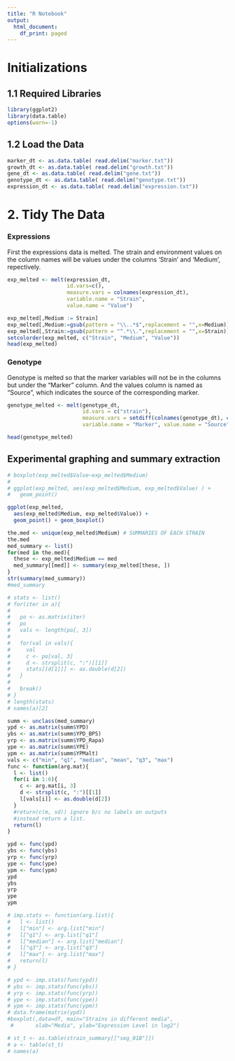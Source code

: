 ```yaml
---
title: "R Notebook"
output:
  html_document:
    df_print: paged
---
```

# Initializations
## 1.1 Required Libraries
```r
library(ggplot2)
library(data.table)
options(warn=-1)
```


## 1.2 Load the Data
```r
marker_dt <- as.data.table( read.delim("marker.txt"))
growth_dt <- as.data.table( read.delim("growth.txt"))
gene_dt <- as.data.table( read.delim("gene.txt"))
genotype_dt <- as.data.table( read.delim("genotype.txt"))
expression_dt <- as.data.table( read.delim("expression.txt"))
```

# 2. Tidy The Data

### Expressions 
First the expressions data is melted. The strain and environment values on the column names will be values under the columns 'Strain' and 'Medium', repectively.
```r
exp_melted <- melt(expression_dt, 
                   id.vars=c(), 
                   measure.vars = colnames(expression_dt), 
                   variable.name = "Strain", 
                   value.name = "Value")

exp_melted[,Medium := Strain]
exp_melted[,Medium:=gsub(pattern = "\\..*$",replacement = "",x=Medium)]
exp_melted[,Strain:=gsub(pattern = "^.*\\.",replacement = "",x=Strain)]
setcolorder(exp_melted, c("Strain", "Medium", "Value"))
head(exp_melted)
```

### Genotype

Genotype is melted so that the marker variables will not be in the columns but under the "Marker" column. And the values column is named as "Source", which indicates the source of the corresponding marker.

```r
genotype_melted <- melt(genotype_dt,
                        id.vars = c("strain"), 
                        measure.vars = setdiff(colnames(genotype_dt), c("strain")),
                        variable.name = "Marker", value.name = "Source")

head(genotype_melted)
```


## Experimental graphing and summary extraction
```r



# boxplot(exp_melted$Value~exp_melted$Medium)
# 
# ggplot(exp_melted, aes(exp_melted$Medium, exp_melted$Value) ) +
#   geom_point()

ggplot(exp_melted,
  aes(exp_melted$Medium, exp_melted$Value)) +
  geom_point() + geom_boxplot()

the.med <- unique(exp_melted$Medium) # SUMMARIES OF EACH STRAIN
the.med
med_summary <- list()
for(med in the.med){
  these <- exp_melted$Medium == med
  med_summary[[med]] <- summary(exp_melted[these, ])
}
str(summary(med_summary))
#med_summary

# stats <- list()
# for(iter in a){
# 
#   po <- as.matrix(iter)
#   po
#   vals <- length(po[, 3])
# 
#   for(val in vals){
#     val
#     c <- po[val, 3]
#     d <- strsplit(c, ":")[[1]]
#     stats[[d[1]]] <- as.double(d[2])
#   }
# 
#   break()
# }
# length(stats)
# names(a)[2]

summ <- unclass(med_summary)
ypd <- as.matrix(summ$YPD)
ybs <- as.matrix(summ$YPD_BPS)
yrp <- as.matrix(summ$YPD_Rapa)
ype <- as.matrix(summ$YPE)
ypm <- as.matrix(summ$YPMalt)
vals <- c("min", "q1", "median", "mean", "q3", "max")
func <- function(arg.mat){
  l <- list()
  for(i in 1:6){
    c <- arg.mat[i, 3]
    d <- strsplit(c, ":")[[1]]
    l[vals[i]] <- as.double(d[2])
  }
  #return(c(m, sd)) ignore b/c no labels on outputs
  #instead return a list.
  return(l)
}

ypd <- func(ypd)
ybs <- func(ybs)
yrp <- func(yrp)
ype <- func(ype)
ypm <- func(ypm)
ypd
ybs
yrp
ype
ypm

# imp.stats <- function(arg.list){
#   l <- list()
#   l["min"] <- arg.list["min"]
#   l["q1"] <- arg.list["q1"]
#   l["median"] <- arg.list["median"]
#   l["q3"] <- arg.list["q3"]
#   l["max"] <- arg.list["max"]
#   return(l)
# }

# ypd <- imp.stats(func(ypd))
# ybs <- imp.stats(func(ybs))
# yrp <- imp.stats(func(yrp))
# ype <- imp.stats(func(ype))
# ypm <- imp.stats(func(ypm))
# data.frame(matrix(ypd))
#boxplot(,data=df, main="Strains in different media", 
 #       xlab="Media", ylab="Expression Level in log2")

# st_t <- as.table(strain_summary[["seg_01B"]])
# a <- table(st_t)
# names(a)

```



